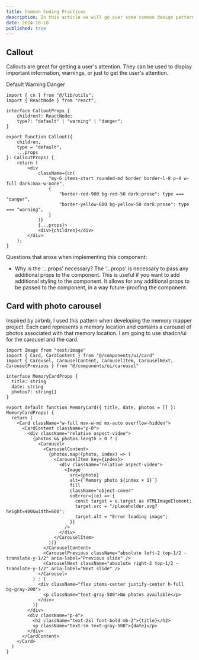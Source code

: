 ```yaml
---
title: Common Coding Practices
description: In this article we will go over some common design patterns that I find myself using a lot and how to implement them in a React project.
date: 2024-10-10
published: true
---
```


## Callout

Callouts are great for getting a user's attention. They can be used to display important information, warnings, or just to get the user's attention.

<Callout>
  Default
</Callout>

<Callout type="warning">
  Warning
</Callout>

<Callout type="danger">
  Danger
</Callout>

```tsx
import { cn } from "@/lib/utils";
import { ReactNode } from "react";

interface CalloutProps {
	children?: ReactNode;
	type?: "default" | "warning" | "danger";
}

export function Callout({
	children,
	type = "default",
	...props
}: CalloutProps) {
	return (
		<div
			className={cn(
				"my-6 items-start rounded-md border border-l-8 p-4 w-full dark:max-w-none",
				{
					"border-red-900 bg-red-50 dark:prose": type === "danger",
					"border-yellow-600 bg-yellow-50 dark:prose": type === "warning",
				}
			)}
			{...props}>
			<div>{children}</div>
		</div>
	);
}

```



Questions that arose when implementing this component:

- Why is the '...props' necessary?
The '...props' is necessary to pass any additional props to the component. This is useful if you want to add additional styling to the component.
It allows for any additional props to be passed to the component, in a way future-proofing the component.






## Card with photo carousel

Inspired by airbnb, I used this pattern when developing the memory mapper project. Each card represents a memory location and contains a carousel of photos associated with that memory location. I am going to use shadcn/ui for the carousel and the card.

```tsx
import Image from "next/image"
import { Card, CardContent } from "@/components/ui/card"
import { Carousel, CarouselContent, CarouselItem, CarouselNext, CarouselPrevious } from "@/components/ui/carousel"

interface MemoryCardProps {
  title: string
  date: string
  photos?: string[]
}

export default function MemoryCard({ title, date, photos = [] }: MemoryCardProps) {
  return (
    <Card className="w-full max-w-md mx-auto overflow-hidden">
      <CardContent className="p-0">
        <div className="relative aspect-video">
          {photos && photos.length > 0 ? (
            <Carousel>
              <CarouselContent>
                {photos.map((photo, index) => (
                  <CarouselItem key={index}>
                    <div className="relative aspect-video">
                      <Image
                        src={photo}
                        alt={`Memory photo ${index + 1}`}
                        fill
                        className="object-cover"
                        onError={(e) => {
                          const target = e.target as HTMLImageElement;
                          target.src = "/placeholder.svg?height=400&width=600";
                          target.alt = "Error loading image";
                        }}
                      />
                    </div>
                  </CarouselItem>
                ))}
              </CarouselContent>
              <CarouselPrevious className="absolute left-2 top-1/2 -translate-y-1/2" aria-label="Previous slide" />
              <CarouselNext className="absolute right-2 top-1/2 -translate-y-1/2" aria-label="Next slide" />
            </Carousel>
          ) : (
            <div className="flex items-center justify-center h-full bg-gray-200">
              <p className="text-gray-500">No photos available</p>
            </div>
          )}
        </div>
        <div className="p-4">
          <h2 className="text-2xl font-bold mb-2">{title}</h2>
          <p className="text-sm text-gray-500">{date}</p>
        </div>
      </CardContent>
    </Card>
  )
}

```
